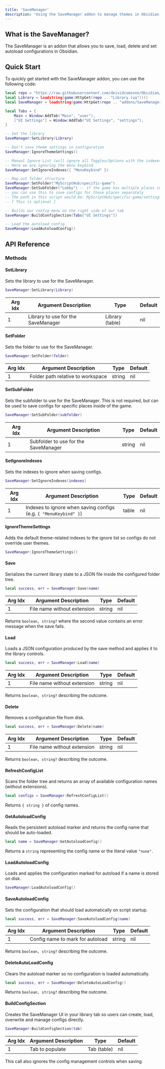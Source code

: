 ```yaml
---
title: 'SaveManager'
description: 'Using the SaveManager addon to manage themes in Obsidian'
---
```



<InlineTOC items={toc} />

## What is the SaveManager?

The SaveManager is an addon that allows you to save, load, delete and set autoload configurations in Obsidian.

## Quick Start

To quickly get started with the SaveManager addon, you can use the following code:

```lua
local repo = "https://raw.githubusercontent.com/deividcomsono/Obsidian/main/"
local Library = loadstring(game:HttpGet(repo .. "Library.lua"))()
local SaveManager = loadstring(game:HttpGet(repo .. "addons/SaveManager.lua"))()

local Tabs = {
	Main = Window:AddTab("Main", "user"),
	["UI Settings"] = Window:AddTab("UI Settings", "settings"),
}

-- Set the library
SaveManager:SetLibrary(Library)

-- Don't save theme settings in configuration
SaveManager:IgnoreThemeSettings()

-- Manual Ignore List (will ignore all Toggles/Options with the indexes provided)
-- Here we are ignoring the menu keybind
SaveManager:SetIgnoreIndexes({ "MenuKeybind" })

-- Map out folder structure
SaveManager:SetFolder("MyScriptHub/specific-game")
SaveManager:SetSubFolder("Lobby") -- if the game has multiple places inside of it (for example: DOORS)
-- you can use this to save configs for those places separately
-- The path in this script would be: MyScriptHub/specific-game/settings/specific-place
-- [ This is optional ]

-- Builds our config menu on the right side of our tab
SaveManager:BuildConfigSection(Tabs["UI Settings"])

-- Load the autoload config
SaveManager:LoadAutoloadConfig()
```

## API Reference

### Methods

#### SetLibrary
Sets the library to use for the SaveManager.

```lua
SaveManager:SetLibrary(Library)
```

| Arg Idx | Argument Description | Type | Default |
| --- | --- | --- | --- |
| 1 | Library to use for the SaveManager | Library (table) | nil |

#### SetFolder
Sets the folder to use for the SaveManager.

```lua
SaveManager:SetFolder(folder)
```

| Arg Idx | Argument Description | Type | Default |
| --- | --- | --- | --- |
| 1 | Folder path relative to workspace | string | nil |

#### SetSubFolder
Sets the subfolder to use for the SaveManager. This is not required, but can be used to save configs for specific places inside of the game.

```lua
SaveManager:SetSubFolder(subfolder)
```

| Arg Idx | Argument Description | Type | Default |
| --- | --- | --- | --- |
| 1 | Subfolder to use for the SaveManager | string | nil |

#### SetIgnoreIndexes
Sets the indexes to ignore when saving configs.

```lua
SaveManager:SetIgnoreIndexes(indexes)
```

| Arg Idx | Argument Description | Type | Default |
| --- | --- | --- | --- |
| 1 | Indexes to ignore when saving configs (e.g. `{ "MenuKeybind" }`) | table | nil |

#### IgnoreThemeSettings
Adds the default theme-related indexes to the ignore list so configs do not override user themes.

```lua
SaveManager:IgnoreThemeSettings()
```

#### Save
Serializes the current library state to a JSON file inside the configured folder tree.

```lua
local success, err = SaveManager:Save(name)
```

| Arg Idx | Argument Description | Type | Default |
| --- | --- | --- | --- |
| 1 | File name without extension | string | nil |

Returns `boolean, string?` where the second value contains an error message when the save fails.

#### Load
Loads a JSON configuration produced by the save method and applies it to the library controls.

```lua
local success, err = SaveManager:Load(name)
```

| Arg Idx | Argument Description | Type | Default |
| --- | --- | --- | --- |
| 1 | File name without extension | string | nil |

Returns `boolean, string?` describing the outcome.

#### Delete
Removes a configuration file from disk.

```lua
local success, err = SaveManager:Delete(name)
```

| Arg Idx | Argument Description | Type | Default |
| --- | --- | --- | --- |
| 1 | File name without extension | string | nil |

Returns `boolean, string?` describing the outcome.

#### RefreshConfigList
Scans the folder tree and returns an array of available configuration names (without extensions).

```lua
local configs = SaveManager:RefreshConfigList()
```

Returns `{ string }` of config names.

#### GetAutoloadConfig
Reads the persistent autoload marker and returns the config name that should be auto-loaded.

```lua
local name = SaveManager:GetAutoloadConfig()
```

Returns a `string` representing the config name or the literal value `"none"`.

#### LoadAutoloadConfig
Loads and applies the configuration marked for autoload if a name is stored on disk.

```lua
SaveManager:LoadAutoloadConfig()
```

#### SaveAutoloadConfig
Sets the configuration that should load automatically on script startup.

```lua
local success, err = SaveManager:SaveAutoloadConfig(name)
```

| Arg Idx | Argument Description | Type | Default |
| --- | --- | --- | --- |
| 1 | Config name to mark for autoload | string | nil |

Returns `boolean, string?` describing the outcome.

#### DeleteAutoLoadConfig
Clears the autoload marker so no configuration is loaded automatically.

```lua
local success, err = SaveManager:DeleteAutoLoadConfig()
```

Returns `boolean, string?` describing the outcome.

#### BuildConfigSection
Creates the SaveManager UI in your library tab so users can create, load, overwrite and manage configs directly.

```lua
SaveManager:BuildConfigSection(tab)
```

| Arg Idx | Argument Description | Type | Default |
| --- | --- | --- | --- |
| 1 | Tab to populate | Tab (table) | nil |

This call also ignores the config management controls when saving.
